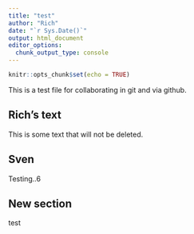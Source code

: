 ```yaml
---
title: "test"
author: "Rich"
date: "`r Sys.Date()`"
output: html_document
editor_options: 
  chunk_output_type: console
---
```


```r
knitr::opts_chunk$set(echo = TRUE)
```

This is a test file for collaborating in git and via github.


## Rich's text ##

This is some text that will not be deleted. 

## Sven


Testing..6


## New section ##

test
